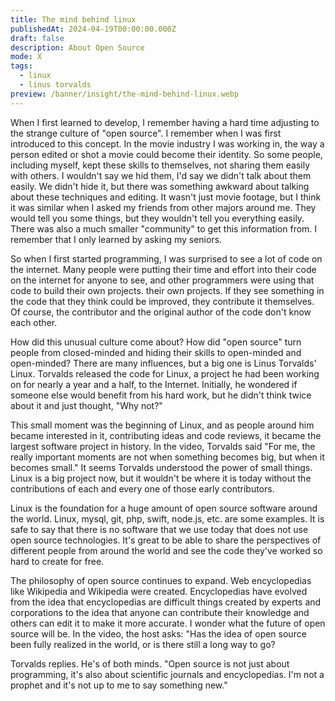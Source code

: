 ```yaml
---
title: The mind behind linux
publishedAt: 2024-04-19T00:00:00.000Z
draft: false
description: About Open Source
mode: X
tags:
  - linux
  - linus torvalds
preview: /banner/insight/the-mind-behind-linux.webp
---
```


<Youtube id="o8NPllzkFhE?si=oI77nTwhXLf20e9i" />

When I first learned to develop, I remember having a hard time adjusting to the strange culture of "open source". I remember when I was first introduced to this concept. In the movie industry I was working in, the way a person edited or shot a movie could become their identity.
So some people, including myself, kept these skills to themselves, not sharing them easily with others. I wouldn't say we hid them, I'd say we didn't talk about them easily.
We didn't hide it, but there was something awkward about talking about these techniques and editing. It wasn't just movie footage, but I think it was similar when I asked my friends from other majors around me. They would tell you some things, but they wouldn't tell you everything easily. There was also a much smaller "community" to get this information from. I remember that I only learned by asking my seniors.

So when I first started programming, I was surprised to see a lot of code on the internet. Many people were putting their time and effort into their code on the internet for anyone to see, and other programmers were using that code to build their own projects.
their own projects. If they see something in the code that they think could be improved, they contribute it themselves. Of course, the contributor and the original author of the code don't know each other.

How did this unusual culture come about? How did "open source" turn people from closed-minded and hiding their skills to open-minded and open-minded? There are many influences, but a big one is Linus Torvalds' Linux. Torvalds released the code for Linux, a project he had been working on for nearly a year and a half, to the Internet. Initially, he wondered if someone else would benefit from his hard work, but he didn't think twice about it and just thought, "Why not?"

This small moment was the beginning of Linux, and as people around him became interested in it, contributing ideas and code reviews, it became the largest software project in history. In the video, Torvalds said "For me, the really important moments are not when something becomes big, but when it becomes small." It seems Torvalds understood the power of small things. Linux is a big project now, but it wouldn't be where it is today without the contributions of each and every one of those early contributors.

Linux is the foundation for a huge amount of open source software around the world. Linux, mysql, git, php, swift, node.js, etc. are some examples. It is safe to say that there is no software that we use today that does not use open source technologies. It's great to be able to share the perspectives of different people from around the world and see the code they've worked so hard to create for free.

The philosophy of open source continues to expand. Web encyclopedias like Wikipedia and Wikipedia were created. Encyclopedias have evolved from the idea that encyclopedias are difficult things created by experts and corporations to the idea that anyone can contribute their knowledge and others can edit it to make it more accurate. I wonder what the future of open source will be. In the video, the host asks: "Has the idea of open source been fully realized in the world, or is there still a long way to go?

Torvalds replies. He's of both minds. "Open source is not just about programming, it's also about scientific journals and encyclopedias. I'm not a prophet and it's not up to me to say something new."
